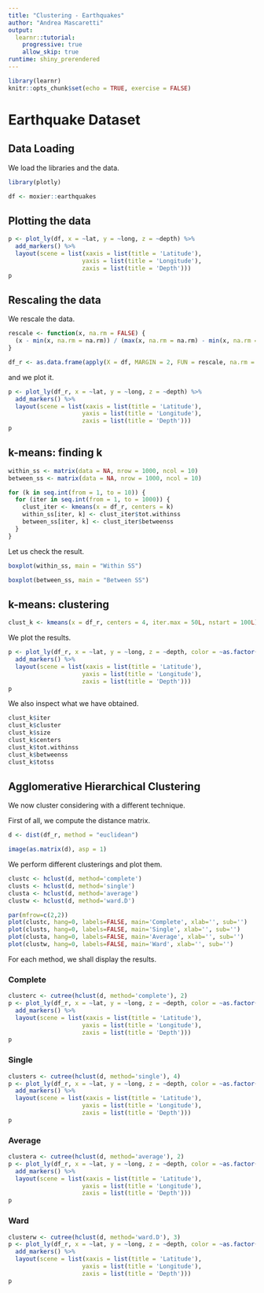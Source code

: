 ```yaml
---
title: "Clustering - Earthquakes"
author: "Andrea Mascaretti"
output:
  learnr::tutorial:
    progressive: true
    allow_skip: true
runtime: shiny_prerendered
---
```


```r
library(learnr)
knitr::opts_chunk$set(echo = TRUE, exercise = FALSE)
```


# Earthquake Dataset


## Data Loading
We load the libraries and the data.
```r
library(plotly)
```

```r
df <- moxier::earthquakes
```


## Plotting the data
```r
p <- plot_ly(df, x = ~lat, y = ~long, z = ~depth) %>%
  add_markers() %>%
  layout(scene = list(xaxis = list(title = 'Latitude'),
                     yaxis = list(title = 'Longitude'),
                     zaxis = list(title = 'Depth')))
p
```


## Rescaling the data
We rescale the data.
```r
rescale <- function(x, na.rm = FALSE) {
  (x - min(x, na.rm = na.rm)) / (max(x, na.rm = na.rm) - min(x, na.rm = na.rm))
}
```

```r
df_r <- as.data.frame(apply(X = df, MARGIN = 2, FUN = rescale, na.rm = FALSE))
```


and we plot it.
```r
p <- plot_ly(df_r, x = ~lat, y = ~long, z = ~depth) %>%
  add_markers() %>%
  layout(scene = list(xaxis = list(title = 'Latitude'),
                     yaxis = list(title = 'Longitude'),
                     zaxis = list(title = 'Depth')))
p
```



## k-means: finding k
```r
within_ss <- matrix(data = NA, nrow = 1000, ncol = 10)
between_ss <- matrix(data = NA, nrow = 1000, ncol = 10)

for (k in seq.int(from = 1, to = 10)) {
  for (iter in seq.int(from = 1, to = 1000)) {
    clust_iter <- kmeans(x = df_r, centers = k)
    within_ss[iter, k] <- clust_iter$tot.withinss
    between_ss[iter, k] <- clust_iter$betweenss
  }
}
```

Let us check the result.
```r
boxplot(within_ss, main = "Within SS")
```
```r
boxplot(between_ss, main = "Between SS")
```


## k-means: clustering
```r
clust_k <- kmeans(x = df_r, centers = 4, iter.max = 50L, nstart = 100L)
```

We plot the results.
```r
p <- plot_ly(df_r, x = ~lat, y = ~long, z = ~depth, color = ~as.factor(clust_k$cluster)) %>%
  add_markers() %>%
  layout(scene = list(xaxis = list(title = 'Latitude'),
                     yaxis = list(title = 'Longitude'),
                     zaxis = list(title = 'Depth')))
p
```


We also inspect what we have obtained.
```r
clust_k$iter
clust_k$cluster
clust_k$size
clust_k$centers
clust_k$tot.withinss
clust_k$betweenss
clust_k$totss
```



## Agglomerative Hierarchical Clustering
We now cluster considering with a different technique.

First of all, we compute the distance matrix.
```r
d <- dist(df_r, method = "euclidean")
```

```r
image(as.matrix(d), asp = 1)
```


We perform different clusterings and plot them.
```r
clustc <- hclust(d, method='complete')
clusts <- hclust(d, method='single')
clusta <- hclust(d, method='average')
clustw <- hclust(d, method='ward.D')
```

```r
par(mfrow=c(2,2))
plot(clustc, hang=0, labels=FALSE, main='Complete', xlab='', sub='')
plot(clusts, hang=0, labels=FALSE, main='Single', xlab='', sub='')
plot(clusta, hang=0, labels=FALSE, main='Average', xlab='', sub='')
plot(clustw, hang=0, labels=FALSE, main='Ward', xlab='', sub='')
```


For each method, we shall display the results.


### Complete
```r
clusterc <- cutree(hclust(d, method='complete'), 2)
p <- plot_ly(df_r, x = ~lat, y = ~long, z = ~depth, color = ~as.factor(clusterc)) %>%
  add_markers() %>%
  layout(scene = list(xaxis = list(title = 'Latitude'),
                     yaxis = list(title = 'Longitude'),
                     zaxis = list(title = 'Depth')))
p
```
### Single
```r
clusters <- cutree(hclust(d, method='single'), 4)
p <- plot_ly(df_r, x = ~lat, y = ~long, z = ~depth, color = ~as.factor(clusters)) %>%
  add_markers() %>%
  layout(scene = list(xaxis = list(title = 'Latitude'),
                     yaxis = list(title = 'Longitude'),
                     zaxis = list(title = 'Depth')))
p
```
### Average
```r
clustera <- cutree(hclust(d, method='average'), 2)
p <- plot_ly(df_r, x = ~lat, y = ~long, z = ~depth, color = ~as.factor(clustera)) %>%
  add_markers() %>%
  layout(scene = list(xaxis = list(title = 'Latitude'),
                     yaxis = list(title = 'Longitude'),
                     zaxis = list(title = 'Depth')))
p
```
### Ward
```r
clusterw <- cutree(hclust(d, method='ward.D'), 3)
p <- plot_ly(df_r, x = ~lat, y = ~long, z = ~depth, color = ~as.factor(clusterw)) %>%
  add_markers() %>%
  layout(scene = list(xaxis = list(title = 'Latitude'),
                     yaxis = list(title = 'Longitude'),
                     zaxis = list(title = 'Depth')))
p
```
